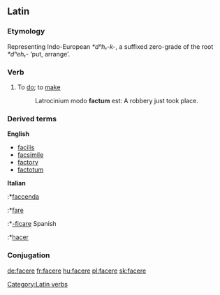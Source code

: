 ==Latin==
===Etymology===
Representing Indo-European ''*dʰh₁-k-'', a suffixed zero-grade of the root ''*dʰeh₁-'' ‘put, arrange’.

=== Verb ===
{{latinverb|faciō|facere|fēcī|factum}}
#To [[do]]; to [[make]]
#:Latrocinium modo '''factum''' est: A robbery just took place.

===Derived terms===
'''English'''
*[[facilis]]
*[[facsimile]]
*[[factory]]
*[[factotum]]
'''Italian'''
:*[[faccenda]]
:*[[fare]]
:*[[-ficare]]
Spanish
:*[[hacer]]

===Conjugation===
{{laconj3io}}
{{la-conj-3rd-IO|fac|fēc|fact}}


[[Category:Latin verbs]]

[[de:facere]]
[[fr:facere]]
[[hu:facere]]
[[pl:facere]]
[[sk:facere]]